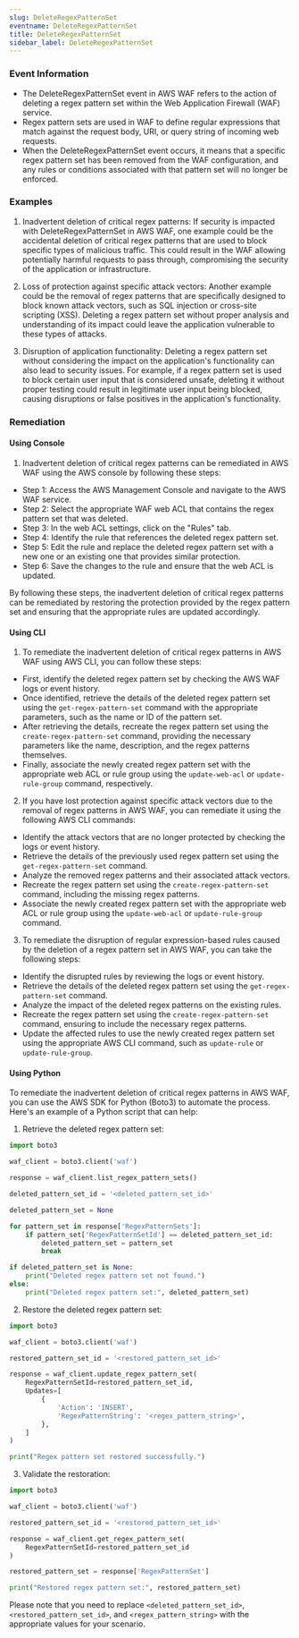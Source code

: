 ```yaml
--- 
slug: DeleteRegexPatternSet
eventname: DeleteRegexPatternSet
title: DeleteRegexPatternSet
sidebar_label: DeleteRegexPatternSet
---
```

                       
### Event Information

- The DeleteRegexPatternSet event in AWS WAF refers to the action of deleting a regex pattern set within the Web Application Firewall (WAF) service.
- Regex pattern sets are used in WAF to define regular expressions that match against the request body, URI, or query string of incoming web requests.
- When the DeleteRegexPatternSet event occurs, it means that a specific regex pattern set has been removed from the WAF configuration, and any rules or conditions associated with that pattern set will no longer be enforced.


### Examples

1. Inadvertent deletion of critical regex patterns: If security is impacted with DeleteRegexPatternSet in AWS WAF, one example could be the accidental deletion of critical regex patterns that are used to block specific types of malicious traffic. This could result in the WAF allowing potentially harmful requests to pass through, compromising the security of the application or infrastructure.

2. Loss of protection against specific attack vectors: Another example could be the removal of regex patterns that are specifically designed to block known attack vectors, such as SQL injection or cross-site scripting (XSS). Deleting a regex pattern set without proper analysis and understanding of its impact could leave the application vulnerable to these types of attacks.

3. Disruption of application functionality: Deleting a regex pattern set without considering the impact on the application's functionality can also lead to security issues. For example, if a regex pattern set is used to block certain user input that is considered unsafe, deleting it without proper testing could result in legitimate user input being blocked, causing disruptions or false positives in the application's functionality.

### Remediation

#### Using Console

1. Inadvertent deletion of critical regex patterns can be remediated in AWS WAF using the AWS console by following these steps:

- Step 1: Access the AWS Management Console and navigate to the AWS WAF service.
- Step 2: Select the appropriate WAF web ACL that contains the regex pattern set that was deleted.
- Step 3: In the web ACL settings, click on the "Rules" tab.
- Step 4: Identify the rule that references the deleted regex pattern set.
- Step 5: Edit the rule and replace the deleted regex pattern set with a new one or an existing one that provides similar protection.
- Step 6: Save the changes to the rule and ensure that the web ACL is updated.

By following these steps, the inadvertent deletion of critical regex patterns can be remediated by restoring the protection provided by the regex pattern set and ensuring that the appropriate rules are updated accordingly.

#### Using CLI

1. To remediate the inadvertent deletion of critical regex patterns in AWS WAF using AWS CLI, you can follow these steps:

- First, identify the deleted regex pattern set by checking the AWS WAF logs or event history.
- Once identified, retrieve the details of the deleted regex pattern set using the `get-regex-pattern-set` command with the appropriate parameters, such as the name or ID of the pattern set.
- After retrieving the details, recreate the regex pattern set using the `create-regex-pattern-set` command, providing the necessary parameters like the name, description, and the regex patterns themselves.
- Finally, associate the newly created regex pattern set with the appropriate web ACL or rule group using the `update-web-acl` or `update-rule-group` command, respectively.

2. If you have lost protection against specific attack vectors due to the removal of regex patterns in AWS WAF, you can remediate it using the following AWS CLI commands:

- Identify the attack vectors that are no longer protected by checking the logs or event history.
- Retrieve the details of the previously used regex pattern set using the `get-regex-pattern-set` command.
- Analyze the removed regex patterns and their associated attack vectors.
- Recreate the regex pattern set using the `create-regex-pattern-set` command, including the missing regex patterns.
- Associate the newly created regex pattern set with the appropriate web ACL or rule group using the `update-web-acl` or `update-rule-group` command.

3. To remediate the disruption of regular expression-based rules caused by the deletion of a regex pattern set in AWS WAF, you can take the following steps:

- Identify the disrupted rules by reviewing the logs or event history.
- Retrieve the details of the deleted regex pattern set using the `get-regex-pattern-set` command.
- Analyze the impact of the deleted regex patterns on the existing rules.
- Recreate the regex pattern set using the `create-regex-pattern-set` command, ensuring to include the necessary regex patterns.
- Update the affected rules to use the newly created regex pattern set using the appropriate AWS CLI command, such as `update-rule` or `update-rule-group`.

#### Using Python

To remediate the inadvertent deletion of critical regex patterns in AWS WAF, you can use the AWS SDK for Python (Boto3) to automate the process. Here's an example of a Python script that can help:

1. Retrieve the deleted regex pattern set:
```python
import boto3

waf_client = boto3.client('waf')

response = waf_client.list_regex_pattern_sets()

deleted_pattern_set_id = '<deleted_pattern_set_id>'

deleted_pattern_set = None

for pattern_set in response['RegexPatternSets']:
    if pattern_set['RegexPatternSetId'] == deleted_pattern_set_id:
        deleted_pattern_set = pattern_set
        break

if deleted_pattern_set is None:
    print("Deleted regex pattern set not found.")
else:
    print("Deleted regex pattern set:", deleted_pattern_set)
```

2. Restore the deleted regex pattern set:
```python
import boto3

waf_client = boto3.client('waf')

restored_pattern_set_id = '<restored_pattern_set_id>'

response = waf_client.update_regex_pattern_set(
    RegexPatternSetId=restored_pattern_set_id,
    Updates=[
        {
            'Action': 'INSERT',
            'RegexPatternString': '<regex_pattern_string>',
        },
    ]
)

print("Regex pattern set restored successfully.")
```

3. Validate the restoration:
```python
import boto3

waf_client = boto3.client('waf')

restored_pattern_set_id = '<restored_pattern_set_id>'

response = waf_client.get_regex_pattern_set(
    RegexPatternSetId=restored_pattern_set_id
)

restored_pattern_set = response['RegexPatternSet']

print("Restored regex pattern set:", restored_pattern_set)
```

Please note that you need to replace `<deleted_pattern_set_id>`, `<restored_pattern_set_id>`, and `<regex_pattern_string>` with the appropriate values for your scenario.


 